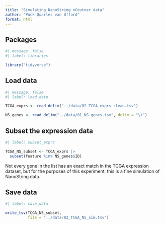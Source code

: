 ```yaml
---
title: "Simulating NanoString nCoutner data"
author: "Puck Quarles van Ufford"
format: html
---
```


## Packages

```r
#| message: false
#| label: libraries

library("tidyverse")
```

## Load data

```r
#| message: false
#| label: load_data

TCGA_exprs <- read_delim("../data/02_TCGA_exprs_clean.tsv")

NS_genes <- read_delim("../data/01_NS_genes.tsv", delim = "\t")
```

## Subset the expression data 

```r
#| label: subset_exprs

TCGA_NS_subset <- TCGA_exprs |> 
  subset(feature %in% NS_genes$ID)
```

Not every gene in the list has an exact match in the TCGA expression dataset, but for the purposes of this experiment, this is a fine simulation of NanoString data.

## Save data

```r
#| label: save_data

write_tsv(TCGA_NS_subset,
          file = "../data/03_TCGA_NS_sim.tsv")
```
